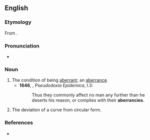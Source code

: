 ==English==

===Etymology===
From {{suffix|en|aberrance|y}}.

===Pronunciation===
* {{a|US}} {{IPA|en|/æ.ˈbɛɹ.n̩.si/|/ˈæ.bɛɹ.n̩.sɪ/}}

===Noun===
{{en-noun|~}}

# The condition of being [[aberrant]]; an [[aberrance]]. {{defdate|from 17th c.}}
#* '''1646''', {{w|Sir Thomas Browne}}, ''Pseudodoxia Epidemica'', I.3:
#*: Thus they commonly affect no man any further than he deserts his reason, or complies with their '''aberrancies'''.
# {{lb|en|geometry}} The deviation of a curve from circular form.

===References===
* {{R:Century 1911}}
